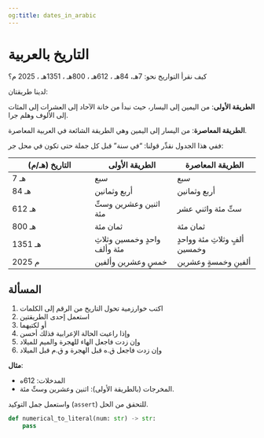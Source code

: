 ```yaml
---
og:title: dates_in_arabic
---
```


# التاريخ بالعربية {.unnumbered}

كيف نقرأ التواريخ نحو: 7هـ، 84هـ ، 612هـ ، 800هـ ، 1351هـ ، 2025 م؟

لدينا طريقتان:

**الطريقة الأولى**: من اليمين إلى اليسار، حيث نبدأ من خانة الآحاد إلى العشرات إلى المئات إلى الألوف وهلم جرا.

**الطريقة المعاصرة**: من اليسار إلى اليمين وهي الطريقة الشائعة في العربية المعاصرة.

ففي هذا الجدول نقدِّر قولنا: "في سنة" قبل كل جملة حتى تكون في محل جر:

| التاريخ (هـ/م) | الطريقة الأولى | الطريقة المعاصرة |
|--------------|--------------|--------------|
| 7 هـ        | سبع                                  | سبع                                |
| 84 هـ        | أربع وثمانين                                  | أربع وثمانين                                |
| 612 هـ       | اثنين وعشرين وستِّ مئة                         | ستِّ مئة واثني عشر                           |
| 800 هـ       | ثمان مئة                                       | ثمان مئة                                     |
| 1351 هـ      | واحدٍ وخمسين وثلاثِ مئة وألف                   | ألفٍ وثلاثِ مئة وواحدٍ وخمسين               |
| 2025 م       | خمسٍ وعشرين وألفين                             | ألفينِ وخمسةٍ وعشرين                         |

## المسألة

1. اكتب خوارزمية تحول التاريخ من الرقم إلى الكلمات
2. استعمل إحدى الطريقتين
3. أو لكتيهما
4. وإذا راعيت الحالة الإعرابية فذلك أحسن
5. وإن زدت فاجعل الهاء للهجرة والميم للميلاد
6. وإن زدت فاجعل ق.ه قبل الهجرة و ق.م قبل الميلاد


**مثال**:

- المدخلات: 612ه
- المخرجات (بالطريقة الأولى): اثنين وعشرين وستِّ مئة.

واستعمل جمل التوكيد (`assert`) للتحقق من الحل.

```python
def numerical_to_literal(num: str) -> str:
    pass
```